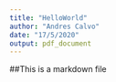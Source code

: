 ```yaml
---
title: "HelloWorld"
author: "Andres Calvo"
date: "17/5/2020"
output: pdf_document
---
```


##This is a markdown file

